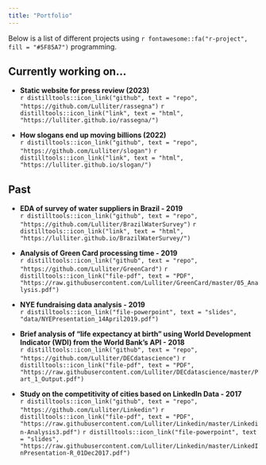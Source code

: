 ```yaml
---
title: "Portfolio"
---
```


Below is a list of different projects using `r fontawesome::fa("r-project", fill = "#5F85A7")` programming.

## Currently working on...

<!-- distilltools::icon_link(icon = NULL,
										text = NULL,
										url = NULL,
										style = "default",
										class = "icon-link",
										target = "_blank")  -->
										
+  **Static website for press review (2023)**  
`r distilltools::icon_link("github", text = "repo", "https://github.com/Lulliter/rassegna") `
`r distilltools::icon_link("link", text = "html", "https://lulliter.github.io/rassegna/") `
										

+  **How slogans end up moving billions (2022)**  
`r distilltools::icon_link("github", text = "repo", "https://github.com/Lulliter/slogan") `
`r distilltools::icon_link("link", text = "html", "https://lulliter.github.io/slogan/") `

## Past

+  **EDA of survey of water suppliers in Brazil - 2019**  
`r distilltools::icon_link("github", text = "repo", "https://github.com/Lulliter/BrazilWaterSurvey")`
`r distilltools::icon_link("link", text = "html", "https://lulliter.github.io/BrazilWaterSurvey/")`

+  **Analysis of Green Card processing time - 2019**  
`r distilltools::icon_link("github", text = "repo", "https://github.com/Lulliter/GreenCard")`
`r distilltools::icon_link("file-pdf", text = "PDF", "https://raw.githubusercontent.com/Lulliter/GreenCard/master/05_Analysis.pdf")`

+  **NYE fundraising data analysis - 2019**  
`r distilltools::icon_link("file-powerpoint", text = "slides", "data/NYEPresentation_14April2019.pdf")`

+  **Brief analysis of "life expectancy at birth" using World Development Indicator (WDI) from the World Bank's API - 2018**  
`r distilltools::icon_link("github", text = "repo", "https://github.com/Lulliter/DECdatascience")`
`r distilltools::icon_link("file-pdf", text = "PDF", "https://raw.githubusercontent.com/Lulliter/DECdatascience/master/Part_1_Output.pdf")`

+ **Study on the competitivity of cities based on LinkedIn Data - 2017**  
`r distilltools::icon_link("github", text = "repo", "https://github.com/Lulliter/Linkedin")`
`r distilltools::icon_link("file-pdf", text = "PDF", "https://raw.githubusercontent.com/Lulliter/Linkedin/master/Linkedin-Analysis3.pdf")`
 `r distilltools::icon_link("file-powerpoint", text = "slides", "https://raw.githubusercontent.com/Lulliter/Linkedin/master/LinkedInPresentation-R_01Dec2017.pdf")`                                        
